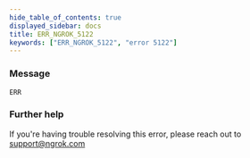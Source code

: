 ```yaml
---
hide_table_of_contents: true
displayed_sidebar: docs
title: ERR_NGROK_5122
keywords: ["ERR_NGROK_5122", "error 5122"]
---
```


### Message

`ERR`

### Further help

If you're having trouble resolving this error, please reach out to [support@ngrok.com](mailto:support@ngrok.com?subject=Help%20with%20ERR_NGROK_5122)
